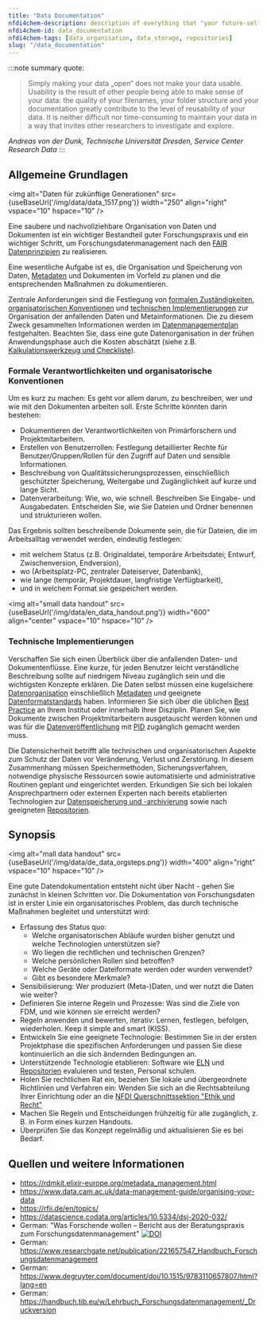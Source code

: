 ```yaml
---
title: "Data Documentation"
nfdi4chem-description: description of everything that "your future-self" would need to know
nfdi4chem-id: data_documentation
nfdi4chem-tags: [data_organisation, data_storage, repositories]
slug: "/data_documentation"
---
```



:::note summary quote:
> Simply making your data „open“ does not make your data usable. Usability is the result of other people being able to make sense of your data: the quality of your filenames, your folder structure and your documentation greatly contribute to the level of reusability of your data. It is neither difficult nor time-consuming to maintain your data in a way that invites other researchers to investigate and explore.

_Andreas von der Dunk, Technische Universität Dresden, Service Center Research Data_
:::

## Allgemeine Grundlagen

<img alt="Daten für zukünftige Generationen" src={useBaseUrl('/img/data/data_1517.png')} width="250" align="right" vspace="10" hspace="10" />

Eine saubere und nachvollziehbare Organisation von Daten und Dokumenten ist ein wichtiger Bestandteil guter Forschungspraxis und ein wichtiger Schritt, um Forschungsdatenmanagement nach den [FAIR Datenprinzipien](/docs/fair) zu realisieren. 

Eine wesentliche Aufgabe ist es, die Organisation und Speicherung von Daten, [Metadaten](/docs/metadata) und Dokumenten im Vorfeld zu planen und die entsprechenden Maßnahmen zu dokumentieren.

Zentrale Anforderungen sind die Festlegung von [formalen Zuständigkeiten, organisatorischen Konventionen](#formal-responsibilities-and-organisational-conventions) und [technischen Implementierungen](#technical-implementations) zur Organisation der anfallenden Daten und Metainformationen. Die zu diesem Zweck gesammelten Informationen werden im [Datenmanagementplan](/docs/dmp) festgehalten. Beachten Sie, dass eine gute Datenorganisation in der frühen Anwendungsphase auch die Kosten abschätzt (siehe z.B. [Kalkulationswerkzeug und Checkliste](https://ukdataservice.ac.uk/learning-hub/research-data-management/plan-to-share/costing/)).


### Formale Verantwortlichkeiten und organisatorische Konventionen

Um es kurz zu machen: Es geht vor allem darum, zu beschreiben, wer und wie mit den Dokumenten arbeiten soll. Erste Schritte könnten darin bestehen:
- Dokumentieren der Verantwortlichkeiten von Primärforschern und Projektmitarbeitern.
- Erstellen von Benutzerrollen: Festlegung detaillierter Rechte für Benutzer/Gruppen/Rollen für den Zugriff auf Daten und sensible Informationen.
- Beschreibung von Qualitätssicherungsprozessen, einschließlich geschützter Speicherung, Weitergabe und Zugänglichkeit auf kurze und lange Sicht.
- Datenverarbeitung: Wie, wo, wie schnell. Beschreiben Sie Eingabe- und Ausgabedaten. Entscheiden Sie, wie Sie Dateien und Ordner benennen und strukturieren wollen.

Das Ergebnis sollten beschreibende Dokumente sein, die für Dateien, die im Arbeitsalltag verwendet werden, eindeutig festlegen:
- mit welchem Status (z.B. Originaldatei, temporäre Arbeitsdatei; Entwurf, Zwischenversion, Endversion),
- wo (Arbeitsplatz-PC, zentraler Dateiserver, Datenbank), 
- wie lange (temporär, Projektdauer, langfristige Verfügbarkeit),
- und in welchem Format sie gespeichert werden.

<img alt="small data handout" src={useBaseUrl('/img/data/en_data_handout.png')} width="600" align="center" vspace="10" hspace="10" />


### Technische Implementierungen

Verschaffen Sie sich einen Überblick über die anfallenden Daten- und Dokumentenflüsse. Eine kurze, für jeden Benutzer leicht verständliche Beschreibung sollte auf niedrigem Niveau zugänglich sein und die wichtigsten Konzepte erklären. Die Daten selbst müssen eine kugelsichere [Datenorganisation](/docs/data_organisation) einschließlich [Metadaten](/docs/metadata/) und geeignete [Datenformatstandards](/docs/format_standards/) haben. Informieren Sie sich über die üblichen [Best Practice](/docs/best_practice/) an Ihrem Institut oder innerhalb Ihrer Disziplin. Planen Sie, wie Dokumente zwischen Projektmitarbeitern ausgetauscht werden können und was für die [Datenveröffentlichung](/docs/data_publication/) mit [PID](/docs/pid/) zugänglich gemacht werden muss.

Die Datensicherheit betrifft alle technischen und organisatorischen Aspekte zum Schutz der Daten vor Veränderung, Verlust und Zerstörung. In diesem Zusammenhang müssen Speichermethoden, Sicherungsverfahren, notwendige physische Ressourcen sowie automatisierte und administrative Routinen geplant und eingerichtet werden. Erkundigen Sie sich bei lokalen Ansprechpartnern oder externen Experten nach bereits etablierten Technologien zur [Datenspeicherung und -archivierung](/docs/data_storage) sowie nach geeigneten [Repositorien](/docs/repositories/).


## Synopsis

<img alt="mall data handout" src={useBaseUrl('/img/data/de_data_orgsteps.png')} width="400" align="right" vspace="10" hspace="10" />

Eine gute Datendokumentation entsteht nicht über Nacht - gehen Sie zunächst in kleinen Schritten vor. Die Dokumentation von Forschungsdaten ist in erster Linie ein organisatorisches Problem, das durch technische Maßnahmen begleitet und unterstützt wird:
- Erfassung des Status quo:
    - Welche organisatorischen Abläufe wurden bisher genutzt und welche Technologien unterstützen sie?
    - Wo liegen die rechtlichen und technischen Grenzen?
    - Welche persönlichen Rollen sind betroffen?
    - Welche Geräte oder Dateiformate werden oder wurden verwendet?
    - Gibt es besondere Merkmale?
- Sensibilisierung: Wer produziert (Meta-)Daten, und wer nutzt die Daten wie weiter?
- Definieren Sie interne Regeln und Prozesse: Was sind die Ziele von FDM, und wie können sie erreicht werden?
- Regeln anwenden und bewerten, iterativ: Lernen, festlegen, befolgen, wiederholen. Keep it simple and smart (KISS).
- Entwickeln Sie eine geeignete Technologie: Bestimmen Sie in der ersten Projektphase die spezifischen Anforderungen und passen Sie diese kontinuierlich an die sich ändernden Bedingungen an.
- Unterstützende Technologie etablieren: Software wie [ELN](/docs/eln/) und [Repositorien](/docs/repositories/) evaluieren und testen, Personal schulen.
- Holen Sie rechtlichen Rat ein, beziehen Sie lokale und übergeordnete Richtlinien und Verfahren ein: Wenden Sie sich an die Rechtsabteilung Ihrer Einrichtung oder an die [NFDI Querschnittssektion "Ethik und Recht"](https://www.nfdi.de/einrichtung-von-ersten-sektionen/)
- Machen Sie Regeln und Entscheidungen frühzeitig für alle zugänglich, z. B. in Form eines kurzen Handouts.
- Überprüfen Sie das Konzept regelmäßig und aktualisieren Sie es bei Bedarf.


## Quellen und weitere Informationen
- https://rdmkit.elixir-europe.org/metadata_management.html
- https://www.data.cam.ac.uk/data-management-guide/organising-your-data
- https://rfii.de/en/topics/
- https://datascience.codata.org/articles/10.5334/dsj-2020-032/
- German: "Was Forschende wollen – Bericht aus der Beratungspraxis zum Forschungsdatenmanagement" [![DOI](https://zenodo.org/badge/DOI/10.5281/zenodo.5524930.svg)](https://doi.org/10.5281/zenodo.5524930)
- German: https://www.researchgate.net/publication/221657547_Handbuch_Forschungsdatenmanagement
- German: https://www.degruyter.com/document/doi/10.1515/9783110657807/html?lang=en
- German: https://handbuch.tib.eu/w/Lehrbuch_Forschungsdatenmanagement/_Druckversion
